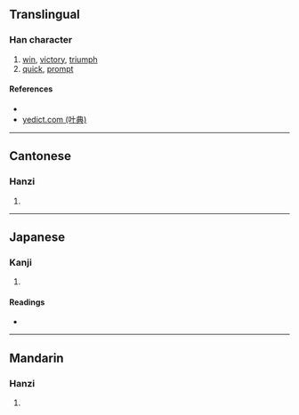 {{character info/new}}
==Translingual==

===Han character===
{{Han char|rn=70|rad=方|as=09|sn=13|four=|canj=YSNKQ|ids=⿰方建}}

# [[win]], [[victory]], [[triumph]]
# [[quick]], [[prompt]]

====References====
* {{Han ref|kx=0484.210|dkj=13679|dj=0846.200|hdz=32183.050|uh=65D4|ud=26068}}
* [http://yedict.com/htm/65/65D4.htm yedict.com (叶典)]

----

==Cantonese==

===Hanzi===
{{yue-hanzi|jyut=[[gin3]]|y=gin3}}

# {{defn|lang=yue|sort=方09}}

----

==Japanese==

===Kanji===
{{ja-kanji|grade=|rs=方09}}

# {{defn|lang=ja|sort=方09}}

====Readings====
* {{ja-readings|on=[[けん]] (ken), [[こん]] (kon)|kun=[[かつ]] (katsu)}}

----

==Mandarin==

===Hanzi===
{{cmn-hanzi|pin=[[jiàn]] ([[jian4]])|wg=chien<sup>4</sup>}}

# {{defn|lang=cmn|sort=方09}}